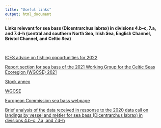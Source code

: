 ```yaml
---
title: "Useful links"
output: html_document
---
```



**Links relevant for sea bass (Dicentrarchus labrax) in divisions 4.b–c, 7.a, and 7.d–h (central and southern North Sea, Irish Sea, English Channel, Bristol Channel, and Celtic Sea)**

<br>

[ICES advice on fishing opportunities for 2022](https://www.ices.dk/sites/pub/Publication%20Reports/Advice/2021/2021/bss.27.4bc7ad-h.pdf)


[Report section for sea bass of the 2021 Working Group for the Celtic Seas Ecoregion (WGCSE) 2021](https://www.ices.dk/sites/pub/Publication%20Reports/Expert%20Group%20Report/Fisheries%20Resources%20Steering%20Group/2021/WGCSE/31_Section_29_Seabass_4bc7d_h_2021.pdf)


[Stock annex](https://www.ices.dk/sites/pub/Publication%20Reports/Stock%20Annexes/2020/bss-47_SA.pdf)


[WGCSE](https://www.ices.dk/community/groups/Pages/WGCSE.aspx)


[European Commission sea bass webpage](https://ec.europa.eu/fisheries/cfp/fishing_rules/sea-bass_en)


[Brief analysis of the data received in response to the 2020 data call on landings by vessel and métier for sea bass (Dicentrarchus labrax) in divisions 4.b–c, 7.a, and 7.d–h](http://www.ices.dk/sites/pub/Publication%20Reports/Advice/2020/2020/ts.2020.01.pdf)

<br>
